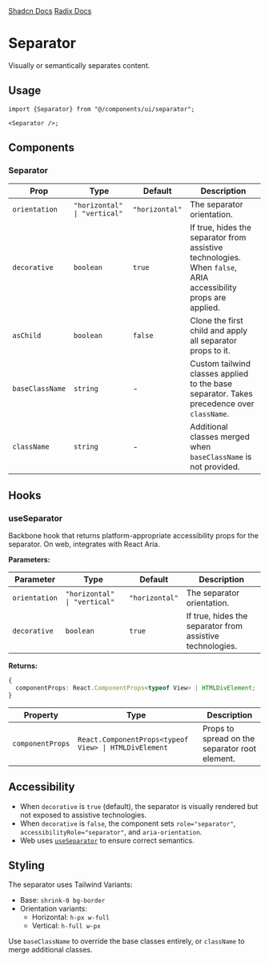 
<div style={{display: "flex", flexDirection: "row", gap: "2rem"}}>
  <a
    href={`${process.env.STORYBOOK_URL}/?path=/story/separator--default&globals=backgrounds.value:light`}
  >
    <StorybookIcon color="#FE4785" width={25} height={25} />
  </a>
  <a href="https://github.com/moveinready-casa/shadcn-native/blob/3-create-components/registry/ui/separator.tsx">
    <GithubIcon width={25} height={25} />
  </a>
  <a href="https://ui.shadcn.com/docs/components/separator">Shadcn Docs</a>
  <a href="https://www.radix-ui.com/primitives/docs/components/separator">
    Radix Docs
  </a>
</div>

# Separator

Visually or semantically separates content.

<Preview component="separator" />

## Usage

```tsx
import {Separator} from "@/components/ui/separator";

<Separator />;
```

## Components

### Separator

| Prop            | Type                         | Default        | Description                                                                                                   |
| --------------- | ---------------------------- | -------------- | ------------------------------------------------------------------------------------------------------------- |
| `orientation`   | `"horizontal" \| "vertical"` | `"horizontal"` | The separator orientation.                                                                                    |
| `decorative`    | `boolean`                    | `true`         | If true, hides the separator from assistive technologies. When `false`, ARIA accessibility props are applied. |
| `asChild`       | `boolean`                    | `false`        | Clone the first child and apply all separator props to it.                                                    |
| `baseClassName` | `string`                     | -              | Custom tailwind classes applied to the base separator. Takes precedence over `className`.                     |
| `className`     | `string`                     | -              | Additional classes merged when `baseClassName` is not provided.                                               |

## Hooks

### useSeparator

Backbone hook that returns platform-appropriate accessibility props for the separator. On web, integrates with React Aria.

**Parameters:**

| Parameter     | Type                         | Default        | Description                                               |
| ------------- | ---------------------------- | -------------- | --------------------------------------------------------- |
| `orientation` | `"horizontal" \| "vertical"` | `"horizontal"` | The separator orientation.                                |
| `decorative`  | `boolean`                    | `true`         | If true, hides the separator from assistive technologies. |

**Returns:**

```ts
{
  componentProps: React.ComponentProps<typeof View> | HTMLDivElement;
}
```

| Property         | Type                                                  | Description                                    |
| ---------------- | ----------------------------------------------------- | ---------------------------------------------- |
| `componentProps` | `React.ComponentProps<typeof View> \| HTMLDivElement` | Props to spread on the separator root element. |

## Accessibility

- When `decorative` is `true` (default), the separator is visually rendered but not exposed to assistive technologies.
- When `decorative` is `false`, the component sets `role="separator"`, `accessibilityRole="separator"`, and `aria-orientation`.
- Web uses [`useSeparator`](https://react-spectrum.adobe.com/react-aria/useSeparator.html) to ensure correct semantics.

## Styling

The separator uses Tailwind Variants:

- Base: `shrink-0 bg-border`
- Orientation variants:
  - Horizontal: `h-px w-full`
  - Vertical: `h-full w-px`

Use `baseClassName` to override the base classes entirely, or `className` to merge additional classes.
